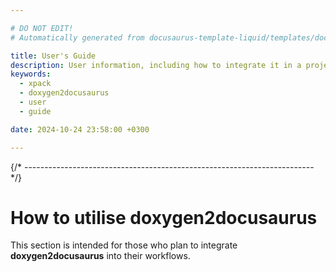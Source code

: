 ```yaml
---

# DO NOT EDIT!
# Automatically generated from docusaurus-template-liquid/templates/docusaurus.

title: User's Guide
description: User information, including how to integrate it in a project, how to instantiate objects, how to call various functions.
keywords:
  - xpack
  - doxygen2docusaurus
  - user
  - guide

date: 2024-10-24 23:58:00 +0300

---
```



{/* ------------------------------------------------------------------------ */}

# How to utilise doxygen2docusaurus

This section is intended for those who plan to integrate
**doxygen2docusaurus** into their workflows.

<Content />
